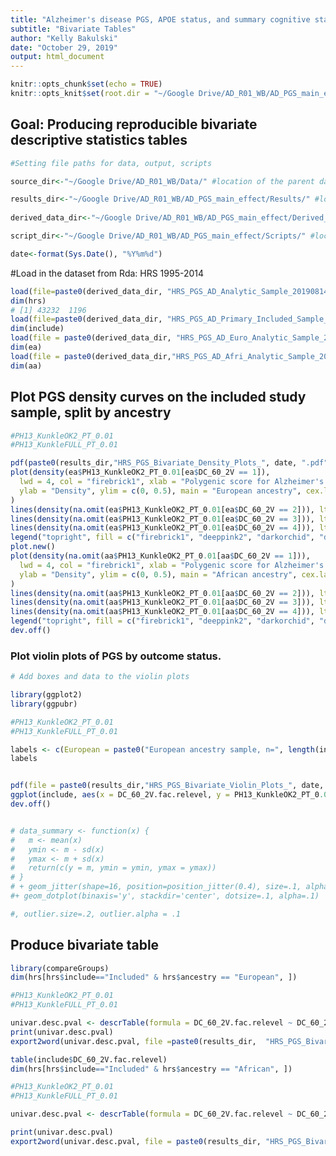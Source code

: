 ```yaml
---
title: "Alzheimer's disease PGS, APOE status, and summary cognitive status in the HRS"
subtitle: "Bivariate Tables"
author: "Kelly Bakulski"
date: "October 29, 2019"
output: html_document
---
```


```r
knitr::opts_chunk$set(echo = TRUE)
knitr::opts_knit$set(root.dir = "~/Google Drive/AD_R01_WB/AD_PGS_main_effect/Scripts/")
```

## Goal: Producing reproducible bivariate descriptive statistics tables

```r
#Setting file paths for data, output, scripts

source_dir<-"~/Google Drive/AD_R01_WB/Data/" #location of the parent dataset

results_dir<-"~/Google Drive/AD_R01_WB/AD_PGS_main_effect/Results/" #location of output tables
  
derived_data_dir<-"~/Google Drive/AD_R01_WB/AD_PGS_main_effect/Derived_Datasets/" #location of any new datasets I'm building specifically for this paper

script_dir<-"~/Google Drive/AD_R01_WB/AD_PGS_main_effect/Scripts/" #location of this script, redundant with the knitr option above

date<-format(Sys.Date(), "%Y%m%d")
```


#Load in the dataset from Rda: HRS 1995-2014
```r
load(file=paste0(derived_data_dir, "HRS_PGS_AD_Analytic_Sample_20190814.rda"))
dim(hrs)
# [1] 43232  1196
load(file=paste0(derived_data_dir, "HRS_PGS_AD_Primary_Included_Sample_20190816.rda"))
dim(include)
load(file = paste0(derived_data_dir, "HRS_PGS_AD_Euro_Analytic_Sample_20190814.rda"))
dim(ea)
load(file = paste0(derived_data_dir,"HRS_PGS_AD_Afri_Analytic_Sample_20190814.rda"))
dim(aa)
```


## Plot PGS density curves on the included study sample, split by ancestry
```r

#PH13_KunkleOK2_PT_0.01
#PH13_KunkleFULL_PT_0.01

pdf(paste0(results_dir,"HRS_PGS_Bivariate_Density_Plots_", date, ".pdf"))
plot(density(ea$PH13_KunkleOK2_PT_0.01[ea$DC_60_2V == 1]),
  lwd = 4, col = "firebrick1", xlab = "Polygenic score for Alzheimer's disease", las = 1,
  ylab = "Density", ylim = c(0, 0.5), main = "European ancestry", cex.lab = 1.5, cex.main = 1.5, lty = 2, xlim = c(-3, 3)
)
lines(density(na.omit(ea$PH13_KunkleOK2_PT_0.01[ea$DC_60_2V == 2])), lty = 3, lwd = 4, col = "deeppink2")
lines(density(na.omit(ea$PH13_KunkleOK2_PT_0.01[ea$DC_60_2V == 3])), lty = 4, lwd = 4, col = "darkorchid")
lines(density(na.omit(ea$PH13_KunkleOK2_PT_0.01[ea$DC_60_2V == 4])), lty = 1, lwd = 4, col = "dodgerblue")
legend("topright", fill = c("firebrick1", "deeppink2", "darkorchid", "dodgerblue"), legend = c("Dementia", "Cognitively impaired", "Borderline impaired", "Cognitively normal"), bty = "n")
plot.new()
plot(density(na.omit(aa$PH13_KunkleOK2_PT_0.01[aa$DC_60_2V == 1])),
  lwd = 4, col = "firebrick1", xlab = "Polygenic score for Alzheimer's disease", las = 1,
  ylab = "Density", ylim = c(0, 0.5), main = "African ancestry", cex.lab = 1.5, cex.main = 1.5, lty = 2, xlim = c(-3, 3)
)
lines(density(na.omit(aa$PH13_KunkleOK2_PT_0.01[aa$DC_60_2V == 2])), lty = 3, lwd = 4, col = "deeppink2")
lines(density(na.omit(aa$PH13_KunkleOK2_PT_0.01[aa$DC_60_2V == 3])), lty = 4, lwd = 4, col = "darkorchid")
lines(density(na.omit(aa$PH13_KunkleOK2_PT_0.01[aa$DC_60_2V == 4])), lty = 1, lwd = 4, col = "dodgerblue")
legend("topright", fill = c("firebrick1", "deeppink2", "darkorchid", "dodgerblue"), legend = c("Dementia", "Cognitively impaired", "Borderline impaired", "Cognitively normal"), bty = "n")
dev.off()
```

### Plot violin plots of PGS by outcome status. 
```r
# Add boxes and data to the violin plots

library(ggplot2)
library(ggpubr)

#PH13_KunkleOK2_PT_0.01
#PH13_KunkleFULL_PT_0.01

labels <- c(European = paste0("European ancestry sample, n=", length(include$ancestry[include$ancestry == "European"])), African = paste0("African ancestry sample, n=", length(include$ancestry[include$ancestry == "African"])))
labels


pdf(file = paste0(results_dir,"HRS_PGS_Bivariate_Violin_Plots_", date, ".pdf"))
ggplot(include, aes(x = DC_60_2V.fac.relevel, y = PH13_KunkleOK2_PT_0.01, fill = DC_60_2V.fac.relevel)) + geom_violin(trim = FALSE, scale = "area") + facet_grid(. ~ ancestry.relevel, labeller = labeller(ancestry.relevel = labels)) + scale_fill_grey(start = 0.9, end = 0.3) + theme(legend.position = "none", axis.text.x = element_text(angle = 45, hjust = 1), panel.background = element_rect(fill = "white", colour = "grey")) + labs(x = "Summary cognitive status", y = "Polygenic score") +  geom_boxplot(width=0.1, fill="white", outlier.alpha=0) + stat_compare_means(method = "anova", label.y = -5, size = 3) + stat_compare_means(label = "p.format", method = "t.test", ref.group = "Normal", label.y = 5, size = 2.5, bracket.size = 5) 
dev.off()


# data_summary <- function(x) {
#   m <- mean(x)
#   ymin <- m - sd(x)
#   ymax <- m + sd(x)
#   return(c(y = m, ymin = ymin, ymax = ymax))
# }
# + geom_jitter(shape=16, position=position_jitter(0.4), size=.1, alpha=.1)
#+ geom_dotplot(binaxis='y', stackdir='center', dotsize=.1, alpha=.1)

#, outlier.size=.2, outlier.alpha = .1
```

## Produce bivariate table

```r
library(compareGroups)
dim(hrs[hrs$include=="Included" & hrs$ancestry == "European", ])

#PH13_KunkleOK2_PT_0.01
#PH13_KunkleFULL_PT_0.01

univar.desc.pval <- descrTable(formula = DC_60_2V.fac.relevel ~ DC_60_2V.fac  + PH13_KunkleOK2_PT_0.01 +PH13_KunkleFULL_PT_0.01 + APOE2010_imputed + APOE2010_imputed.miss + APOE2010_bin.fac +  AGE_LAST_60 + YEAR_LAST_60 +  SEX.fac +SCHLYRS +  ancestry.relevel + EA_2010_PC1 + EA_2010_PC2 + EA_2010_PC3 + EA_2010_PC4 + EA_2010_PC5+  AHEAD_CODA +  BMI_LAST_60_v2 + HBP_EVER_LAST_60.fac +  T2D_EVER_LAST_60.fac  + EVSTROKE_LAST_60.fac  + CESD_BIN.fac  + SMK_CURR_LAST_60.fac +  ALC_CURR_LAST_60.fac + DC_60_2V.miss + PH13_KunkleOK2_PT_0.01.miss + PH13_KunkleFULL_PT_0.01.miss + APOE2010_bin.miss  + AGE_LAST_60.miss + YEAR_LAST_60.miss + SEX.miss + SCHLYRS.miss +  AHEAD_CODA.miss +BMI_LAST_60_v2.miss +  HBP_EVER_LAST_60.miss + T2D_EVER_LAST_60.miss + EVSTROKE_LAST_60.miss + CESD_BIN.miss + SMK_CURR_LAST_60.miss + ALC_CURR_LAST_60.miss, data = hrs[hrs$include=="Included" & hrs$ancestry == "European", ], na.action = na.pass, digits.p = 3)
print(univar.desc.pval)
export2word(univar.desc.pval, file =paste0(results_dir,  "HRS_PGS_Bivariate_Primary_European_", date, ".docx"))
```
```r
table(include$DC_60_2V.fac.relevel)
dim(hrs[hrs$include=="Included" & hrs$ancestry == "African", ])

#PH13_KunkleOK2_PT_0.01
#PH13_KunkleFULL_PT_0.01

univar.desc.pval <- descrTable(formula = DC_60_2V.fac.relevel ~ DC_60_2V.fac  + PH13_KunkleOK2_PT_0.01 +PH13_KunkleFULL_PT_0.01 + APOE2010_imputed + APOE2010_imputed.miss + APOE2010_bin.fac +  AGE_LAST_60 + YEAR_LAST_60 +  SEX.fac +SCHLYRS +  ancestry.relevel + AA_2010_PC1 + AA_2010_PC2 + AA_2010_PC3 + AA_2010_PC4 + AA_2010_PC5+  AHEAD_CODA +  BMI_LAST_60_v2 + HBP_EVER_LAST_60.fac +  T2D_EVER_LAST_60.fac  + EVSTROKE_LAST_60.fac  + CESD_BIN.fac  + SMK_CURR_LAST_60.fac +  ALC_CURR_LAST_60.fac + DC_60_2V.miss + PH13_KunkleOK2_PT_0.01.miss + PH13_KunkleFULL_PT_0.01.miss + APOE2010_bin.miss  + AGE_LAST_60.miss + YEAR_LAST_60.miss + SEX.miss + SCHLYRS.miss +  AHEAD_CODA.miss +BMI_LAST_60_v2.miss +  HBP_EVER_LAST_60.miss + T2D_EVER_LAST_60.miss + EVSTROKE_LAST_60.miss + CESD_BIN.miss + SMK_CURR_LAST_60.miss + ALC_CURR_LAST_60.miss, data = hrs[hrs$include=="Included" & hrs$ancestry == "African", ], na.action = na.pass, digits.p = 3)

print(univar.desc.pval)
export2word(univar.desc.pval, file = paste0(results_dir, "HRS_PGS_Bivariate_Primary_African_", date, ".docx"))
```
